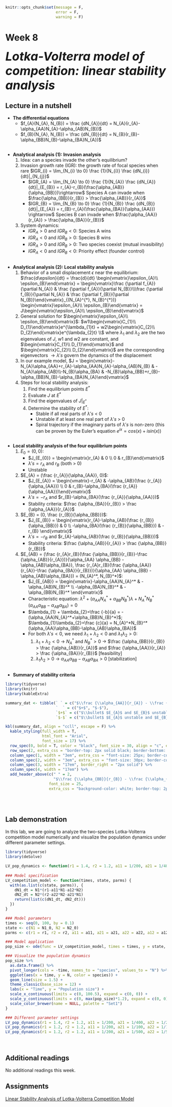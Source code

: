```r
knitr::opts_chunk$set(message = F, 
                      error = F, 
                      warning = F)

```

# Week 8 {-} 
<div style = "font-size: 28pt"> **_Lotka-Volterra model of competition: linear stability analysis_**</div>

## Lecture in a nutshell {-}

* **The differential equations**
    * $f_{A}(N_{A}, N_{B}) = \frac {dN_{A}}{dt} = N_{A}(r_{A}-\alpha_{AA}N_{A}-\alpha_{AB}N_{B})$
    * $f_{B}(N_{A}, N_{B}) = \frac {dN_{B}}{dt} = N_{B}(r_{B}-\alpha_{BB}N_{B}-\alpha_{BA}N_{A})$

<div style="height:1px ;"><br></div> 

* **Analytical analysis (1): Invasion analysis**
    1. Idea: can a species invade the other's equilibrium?
    2. Invasion growth rate (IGR): the growth rate of focal species when rare 
    $IGR_{i} =  \lim_{N_{i} \to 0} \frac {1}{N_{i}} \frac {dN_{i}}{dt}|_{N_{j}}$
        * $IGR_{A} = \lim_{N_{A} \to 0} \frac {1}{N_{A}} \frac {dN_{A}}{dt}|_{E_{B}} = r_{A}-r_{B}(\frac{\alpha_{AB}}{\alpha_{BB}})\rightarrow$ Species A can invade when $\frac{\alpha_{BB}}{r_{B}} > \frac{\alpha_{AB}}{r_{A}}$     
        * $IGR_{B} = \lim_{N_{B} \to 0} \frac {1}{N_{B}} \frac {dN_{B}}{dt}|_{E_{A}} = r_{B}-r_{A}(\frac{\alpha_{BA}}{\alpha_{AA}}) \rightarrow$ Species B can invade when $\frac{\alpha_{AA}}{r_{A}} > \frac{\alpha_{BA}}{r_{B}}$ 
    3. System dynamics:
        * $IGR_{A} > 0$ and $IGR_{B} < 0$: Species A wins
        * $IGR_{A} < 0$ and $IGR_{B} > 0$: Species B wins
        * $IGR_{A} > 0$ and $IGR_{B} > 0$: Two species coexist (mutual invasibility)
        * $IGR_{A} < 0$ and $IGR_{B} < 0$: Priority effect (founder control)

<div style="height:1px ;"><br></div> 

* **Analytical analysis (2): Local stability analysis**
    1. Behavior of a small displacement $\epsilon$ near the equilibrium: $\frac{d\epsilon}{dt} = \frac{d}{dt} \begin{vmatrix}\epsilon_{A}\\ \epsilon_{B}\end{vmatrix} = \begin{vmatrix}\frac {\partial f_{A}}{\partial N_{A}} & \frac {\partial f_{A}}{\partial N_{B}}\\\frac {\partial f_{B}}{\partial N_{A}} & \frac {\partial f_{B}}{\partial N_{B}}\end{vmatrix}_{(N_{A}^{*}, N_{B}^{*})} \begin{vmatrix}\epsilon_{A}\\ \epsilon_{B}\end{vmatrix} = J\begin{vmatrix}\epsilon_{A}\\ \epsilon_{B}\end{vmatrix}$
    2. General solution for $\begin{vmatrix}\epsilon_{A}\\ \epsilon_{B}\end{vmatrix}$: $w1\begin{vmatrix}C_{1}\\ D_{1}\end{vmatrix}e^{\lambda_{1}t} + w2\begin{vmatrix}C_{2}\\ D_{2}\end{vmatrix}e^{\lambda_{2}t} \\$
    where $\lambda_{1}$ and $\lambda_{2}$ are the two eigenvalues of $J$, $w1$ and $w2$ are constant, and $\begin{vmatrix}C_{1}\\ D_{1}\end{vmatrix}$ and $\begin{vmatrix}C_{2}\\ D_{2}\end{vmatrix}$ are the corresponding eigenvectors
    $\to \lambda's$ govern the dynamics of the displacement
    3. In our example model, $J = \begin{vmatrix}-N_{A}\alpha_{AA}+r_{A}-\alpha_{AA}N_{A}-\alpha_{AB}N_{B} & -N_{A}\alpha_{AB}\\-N_{B}\alpha_{BA} & -N_{B}\alpha_{BB}+r_{B}-\alpha_{BB}N_{B}-\alpha_{BA}N_{A}\end{vmatrix}$
    4. Steps for local stability analysis:
        1. Find the equilibrium points $E^{*}$
        2. Evaluate $J$ at $E^{*}$
        3. Find the eigenvalues of $J|_{E^{*}}$
        4. Determine the stability of $E^{*}$:
            * Stable if all real parts of $\lambda's$ < 0
            * Unstable if at least one real part of $\lambda's$ > 0
            * Spiral trajectory if the imaginary parts of $\lambda's$ is non-zero (this can be proven by the Euler's equation $e^{ix} = cos(x) + isin(x)$)

<div style="height:1px ;"><br></div> 

* **Local stability analysis of the four equilibrium points**
    1. $E_{0} = (0, 0)$:
        * $J_{E_{0}} = \begin{vmatrix}r_{A} & 0 \\ 0 & r_{B}\end{vmatrix}$
        * $\lambda's = r_{A}$ and $r_{B}$ (both > 0)
        * Unstable
    2. $E_{A} = (\frac {r_{A}}{\alpha_{AA}}, 0)$: 
        * $J_{E_{A}} = \begin{vmatrix}-r_{A} & -\alpha_{AB}(\frac {r_{A}}{\alpha_{AA}}) \\ 0 & r_{B}-\alpha_{BA}(\frac {r_{A}}{\alpha_{AA}})\end{vmatrix}$
        * $\lambda's = -r_{A}$ and $r_{B}-\alpha_{BA}(\frac {r_{A}}{\alpha_{AA}})$
        * Stability criteria: $\frac {\alpha_{BA}}{r_{B}} > \frac {\alpha_{AA}}{r_{A}}$
    3. $E_{B} = (0, \frac {r_{B}}{\alpha_{BB}})$:
        * $J_{E_{B}} = \begin{vmatrix}r_{A}-\alpha_{AB}(\frac {r_{B}}{\alpha_{BB}}) & 0 \\ -\alpha_{BA}(\frac {r_{B}}{\alpha_{BB}}) & -r_{B} \end{vmatrix}$
        * $\lambda's = -r_{B}$ and $r_{A}-\alpha_{AB}(\frac {r_{B}}{\alpha_{BB}})$
        * Stability criteria: $\frac {\alpha_{AB}}{r_{A}} > \frac {\alpha_{BB}}{r_{B}}$
    4. $E_{AB} = (\frac {r_{A}r_{B}(\frac {\alpha_{BB}}{r_{B}}-\frac {\alpha_{AB}}{r_{A}})}{\alpha_{AA} \alpha_{BB} - \alpha_{AB}\alpha_{BA}}, \frac {r_{A}r_{B}(\frac {\alpha_{AA}}{r_{A}}-\frac {\alpha_{BA}}{r_{B}})}{\alpha_{AA} \alpha_{BB} - \alpha_{AB}\alpha_{BA}}) = (N_{A}^*, N_{B}^*)$:
        * $J_{E_{AB}} = \begin{vmatrix}-\alpha_{AA}N_{A}^* & -\alpha_{AB}N_{B}^* \\ -\alpha_{BA}N_{B}^* & -\alpha_{BB}N_{B}^* \end{vmatrix}$
        * Characteristic equation: $\lambda^2+(\alpha_{AA}N_{A}^*+\alpha_{BB}N_{B}^*)\lambda+N_{A}^*N_{B}^*(\alpha_{AA}\alpha_{BB}-\alpha_{AB}\alpha_{BA}) = 0$
        * $\lambda_{1} + \lambda_{2}=\frac {-b}{a} = -(\alpha_{AA}N_{A}^*+\alpha_{BB}N_{B}^*)$; $\lambda_{1}\lambda_{2}=\frac {c}{a} = N_{A}^*N_{B}^*(\alpha_{AA}\alpha_{BB}-\alpha_{AB}\alpha_{BA})$
        * For both $\lambda's < 0$, we need $\lambda_{1} + \lambda_{2} < 0$ and $\lambda_{1}\lambda_{2} > 0$:
            1. $\lambda_{1} + \lambda_{2} < 0$ $\to$ $N_{A}^*$ and $N_{B}^* > 0$ $\to$ $\frac {\alpha_{BB}}{r_{B}} > \frac {\alpha_{AB}}{r_{A}}$ and $\frac {\alpha_{AA}}{r_{A}} > \frac {\alpha_{BA}}{r_{B}}$ [feasibility]
            2. $\lambda_{1}\lambda_{2} > 0$ $\to$ $\alpha_{AA}\alpha_{BB}-\alpha_{AB}\alpha_{BA} > 0$ [stabilization]

<div style="height:1px ;"><br></div>

* **Summary of stability criteria**

<style>
.book-body .page-wrapper .page-inner section.normal table th {
    border: 1px solid white !important;
}

.book-body .page-wrapper .page-inner section.normal table th div {
    border: 1px solid white !important;
}

</style>

```r
library(tidyverse)
library(knitr)
library(kableExtra)

summary_dat <- tibble(` ` = c("$\\frac {\\alpha_{AA}}{r_{A}} - \\frac {\\alpha_{BA}}{r_{B}}$", ""),
                      `  ` = c("$+$", "$-$"),
                      `$+$` = c("$\\bullet$ $E_{A}$ and $E_{B}$ unstable <br> $\\bullet$ $E_{AB}$ feasible and stable <br> $\\bullet$ $IGR_{A}$ > 0 and $IGR_{B}$ > 0 <br> $\\bullet$ Stable coexistence", "$\\bullet$ $E_{A}$ stable and $E_{B}$ unstable <br> $\\bullet$ $E_{AB}$ unfeasible <br> $\\bullet$ $IGR_{A}$ > 0 and $IGR_{B}$ < 0 <br> $\\bullet$ Species A wins"), 
                      `$-$` = c("$\\bullet$ $E_{A}$ unstable and $E_{B}$ stable <br> $\\bullet$ $E_{AB}$ unfeasible <br> $\\bullet$ $IGR_{A}$ < 0 and $IGR_{B}$ > 0 <br> $\\bullet$ Species B wins", "$\\bullet$ $E_{A}$ and $E_{B}$ stable <br> $\\bullet$ $E_{AB}$ feasible but unstable <br> $\\bullet$ $IGR_{A}$ < 0 and $IGR_{B}$ < 0 <br> $\\bullet$ Priority effect"))

kbl(summary_dat, align = "ccll", escape = F) %>%
  kable_styling(full_width = T, 
                html_font = "Arial",
                font_size = 17) %>%
  row_spec(0, bold = T, color = "black", font_size = 30, align = "c", extra_css = "border-color: white; background-color: white;") %>%
  row_spec(2, extra_css = "border-top: 2px solid black; border-bottom: 2px solid white; background-color: white;") %>%
  column_spec(1, width = "3em", extra_css = "font-size: 25px; border-color: white; vertical-align: bottom;") %>%
  column_spec(2, width = "3em", extra_css = "font-size: 30px; border-color: white; border-top: 5px; font-weight: bold; vertical-align: middle;") %>%
  column_spec(3, width = "17em", border_right = "2px solid") %>%
  column_spec(4, width = "17em") %>%
  add_header_above(c(" " = 2, 
                     "$\\frac {\\alpha_{BB}}{r_{B}} - \\frac {\\alpha_{AB}}{r_{A}}$" = 2),
                   font_size = 25,
                   extra_css = "background-color: white; border-top: 2px solid white; border-bottom: 2px solid white;")

```


<div style="height:1px ;"><br></div>    
<br>


## Lab demonstration {-}

In this lab, we are going to analyze the two-species Lotka-Volterra competition model numerically and visualize the population dynamics under different parameter settings.

```r
library(tidyverse)
library(deSolve)

LV_pop_dynamics <- function(r1 = 1.4, r2 = 1.2, a11 = 1/200, a21 = 1/400, a22 = 1/200, a12 = 1/300, N1_0 = 10, N2_0 = 10) {
    
### Model specification
LV_competition_model <- function(times, state, parms) {
  with(as.list(c(state, parms)), {
    dN1_dt = N1*(r1-a11*N1-a12*N2)  
    dN2_dt = N2*(r2-a22*N2-a21*N1)
    return(list(c(dN1_dt, dN2_dt)))
  })
}

### Model parameters
times <- seq(0, 100, by = 0.1)
state <- c(N1 = N1_0, N2 = N2_0)
parms <- c(r1 = r1, r2 = r2, a11 = a11, a21 = a21, a22 = a22, a12 = a12)

### Model application
pop_size <- ode(func = LV_competition_model, times = times, y = state, parms = parms)

### Visualize the population dynamics
pop_size %>%
  as.data.frame() %>%
  pivot_longer(cols = -time, names_to = "species", values_to = "N") %>%
  ggplot(aes(x = time, y = N, color = species)) + 
  geom_line(size = 1.5) +
  theme_classic(base_size = 12) +
  labs(x = "Time", y = "Population size") +
  scale_x_continuous(limits = c(0, 100.5), expand = c(0, 0)) +
  scale_y_continuous(limits = c(0, max(pop_size)*1.2), expand = c(0, 0)) +
  scale_color_brewer(name = NULL, palette = "Set1")
}

### Different parameter settings
LV_pop_dynamics(r1 = 1.4, r2 = 1.2, a11 = 1/200, a21 = 1/400, a22 = 1/200, a12 = 1/300, N1_0 = 10, N2_0 = 10)  # stable coexistence
LV_pop_dynamics(r1 = 1.2, r2 = 1.2, a11 = 1/200, a21 = 1/100, a22 = 1/100, a12 = 1/300, N1_0 = 10, N2_0 = 10)  # N1 wins
LV_pop_dynamics(r1 = 1.2, r2 = 1.2, a11 = 1/200, a21 = 1/500, a22 = 1/500, a12 = 1/300, N1_0 = 10, N2_0 = 10)  # N2 wins

```
<br>

## Additional readings {-}

No additional readings this week.
<br>

## Assignments {-}

[Linear Stability Analysis of Lotka-Volterra Competition Model](./Assignments/Week8_LV Competition Model.pdf){target="_blank"}

<!-- [Suggested Solutions](./Assignments/Week8_LV Competition Model_with_Solutions.pdf){target="_blank"} -->





